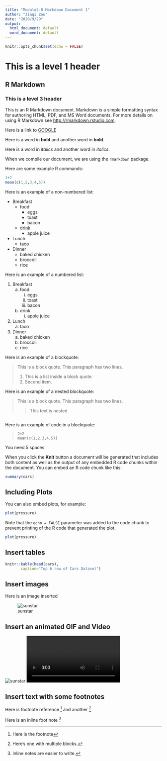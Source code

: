 ```yaml
---
title: "Module2-R Markdown Document 1"
author: "Jiaqi Zou"
date: "2020/9/29"
output:
  html_document: default
  word_document: default
---
```


```r
knitr::opts_chunk$set(echo = FALSE)
```

# This is a level 1 header

## R Markdown

### This is a level 3 header

This is an R Markdown document. Markdown is a simple formatting syntax for authoring HTML, PDF, and MS Word documents. For more details on using R Markdown see <http://rmarkdown.rstudio.com>.

Here is a link to [GOOGLE](http://google.com)

Here is a word in **bold** and another word in __bold__.

Here is a word in *italics* and another word in _italics_.

When we compile our document, we are using the `rmarkdown` package.

Here are some example R commands:


```r
1+2
mean(c(1,2,3,4,5))
```

Here is an example of a non-numbered list:

* Breakfast
    - food
        + eggs
        + toast
        + bacon
    - drink
        + apple juice
* Lunch
    - taco
* Dinner
    - baked chicken
    - broccoli
    - rice
    
Here is an example of a numbered list:

1. Breakfast
    a. food
        i. eggs
        ii. toast
        iii. bacon
    b. drink
        i. apple juice
2. Lunch
    a. taco
3. Dinner
    a. baked chicken
    b. broccoli
    c. rice


Here is an example of a blockquote:

> This is a block quote. This
> paragraph has two lines.
>
> 1. This is a list inside a block quote.
> 2. Second item.

Here is an example of a nested blockquote:

> This is a block quote. This
> paragraph has two lines.
>
> > This text is nested

```r

```



Here is an example of code in a blockquote:

>     2+2
>     mean(c(1,2,3,4,5))

You need 5 spaces 

When you click the **Knit** button a document will be generated that includes both content as well as the output of any embedded R code chunks within the document. You can embed an R code chunk like this:

```r
summary(cars)
```

## Including Plots

You can also embed plots, for example:

```r
plot(pressure)
```

Note that the `echo = FALSE` parameter was added to the code chunk to prevent printing of the R code that generated the plot.

```r
plot(pressure)
```


## Insert tables

```r
knitr::kable(head(cars),
       caption="Top 6 row of Cars Dataset")
```

## Insert images

Here is an image inserted

![sunstar](sunstar.png)

## Insert an animated GIF and Video
![sunstar](sunstar.gif)
![sunstar](sunstar.mp4)

## Insert text with some footnotes

Here is footnote reference [^1] and another [^longnote]

Here is an inline foot note ^[Inline notes are easier to write.]

[^1]: Here is the footnote
[^longnote]: Here's one with multiple blocks.